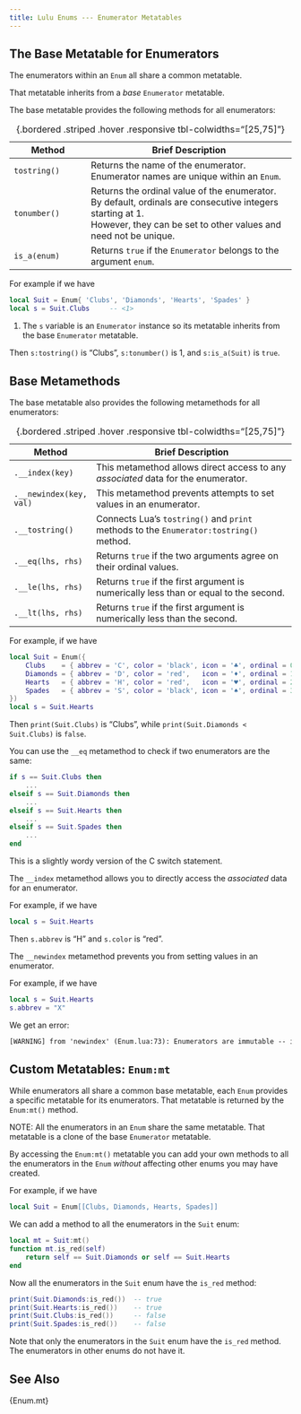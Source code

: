 ```yaml
---
title: Lulu Enums --- Enumerator Metatables
---
```


## The Base Metatable for Enumerators

The enumerators within an `Enum` all share a common metatable.

That metatable inherits from a *base* `Enumerator` metatable.

The base metatable provides the following methods for all enumerators:

Method                     | Brief Description
-------------------------- | ----------------------------------------------------------------------
`tostring()`               | Returns the name of the enumerator. <br> Enumerator names are unique within an `Enum`.
`tonumber()`               | Returns the ordinal value of the enumerator. <br> By default, ordinals are consecutive integers starting at 1. <br> However, they can be set to other values and need not be unique.
`is_a(enum)`               | Returns `true` if the `Enumerator` belongs to the argument `enum`.
: {.bordered .striped .hover .responsive tbl-colwidths="[25,75]"}

For example if we have
```lua
local Suit = Enum{ 'Clubs', 'Diamonds', 'Hearts', 'Spades' }
local s = Suit.Clubs     -- <1>
```
1. The `s` variable is an `Enumerator` instance so its metatable inherits from the base `Enumerator` metatable.

Then `s:tostring()` is "Clubs", `s:tonumber()` is 1, and `s:is_a(Suit)` is `true`.

## Base Metamethods

The base metatable also provides the following metamethods for all enumerators:

Method                     | Brief Description
-------------------------- | ----------------------------------------------------------------------
`.__index(key)`            | This metamethod allows direct access to any *associated* data for the enumerator.
`.__newindex(key, val)`    | This metamethod prevents attempts to set values in an enumerator.
`.__tostring()`            | Connects Lua's `tostring()` and `print` methods to the `Enumerator:tostring()` method.
`.__eq(lhs, rhs)`          | Returns `true` if the two arguments agree on their ordinal values.
`.__le(lhs, rhs)`          | Returns `true` if the first argument is numerically less than or equal to the second.
`.__lt(lhs, rhs)`          | Returns `true` if the first argument is numerically less than the second.
: {.bordered .striped .hover .responsive tbl-colwidths="[25,75]"}

For example, if we have
```lua
local Suit = Enum({
    Clubs    = { abbrev = 'C', color = 'black', icon = '♣', ordinal = 0 },
    Diamonds = { abbrev = 'D', color = 'red',   icon = '♦', ordinal = 1 },
    Hearts   = { abbrev = 'H', color = 'red',   icon = '♥', ordinal = 2 },
    Spades   = { abbrev = 'S', color = 'black', icon = '♠', ordinal = 3 }
})
local s = Suit.Hearts
```
Then `print(Suit.Clubs)` is "Clubs", while `print(Suit.Diamonds < Suit.Clubs)` is `false`.

You can use the `__eq` metamethod to check if two enumerators are the same:
```lua
if s == Suit.Clubs then
    ...
elseif s == Suit.Diamonds then
    ...
elseif s == Suit.Hearts then
    ...
elseif s == Suit.Spades then
    ...
end
```
This is a slightly wordy version of the C switch statement.

The `__index` metamethod allows you to directly     access the *associated* data for an enumerator.

For example, if we have
```lua
local s = Suit.Hearts
```
Then `s.abbrev` is "H" and `s.color` is "red".

The `__newindex` metamethod prevents you from setting values in an enumerator.

For example, if we have
```lua
local s = Suit.Hearts
s.abbrev = "X"
```
We get an error:
```txt
[WARNING] from 'newindex' (Enum.lua:73): Enumerators are immutable -- ignoring attempt to set `Hearts.abbrev` to  "X".
```

## Custom Metatables: `Enum:mt`

While enumerators all share a common base metatable, each `Enum` provides a specific metatable for its enumerators.
That metatable is returned by the `Enum:mt()` method.

NOTE: All the enumerators in an `Enum` share the same metatable.
That metatable is a clone of the base `Enumerator` metatable.

By accessing the `Enum:mt()` metatable you can add your own methods to all the enumerators in the `Enum` *without* affecting other enums you may have created.

For example, if we have
```lua
local Suit = Enum[[Clubs, Diamonds, Hearts, Spades]]
```
We can add a method to all the enumerators in the `Suit` enum:
```lua
local mt = Suit:mt()
function mt.is_red(self)
    return self == Suit.Diamonds or self == Suit.Hearts
end
```
Now all the enumerators in the `Suit` enum have the `is_red` method:
```lua
print(Suit.Diamonds:is_red())  -- true
print(Suit.Hearts:is_red())    -- true
print(Suit.Clubs:is_red())     -- false
print(Suit.Spades:is_red())    -- false
```

Note that only the enumerators in the `Suit` enum have the `is_red` method.
The enumerators in other enums do not have it.

## See Also

{Enum.mt}